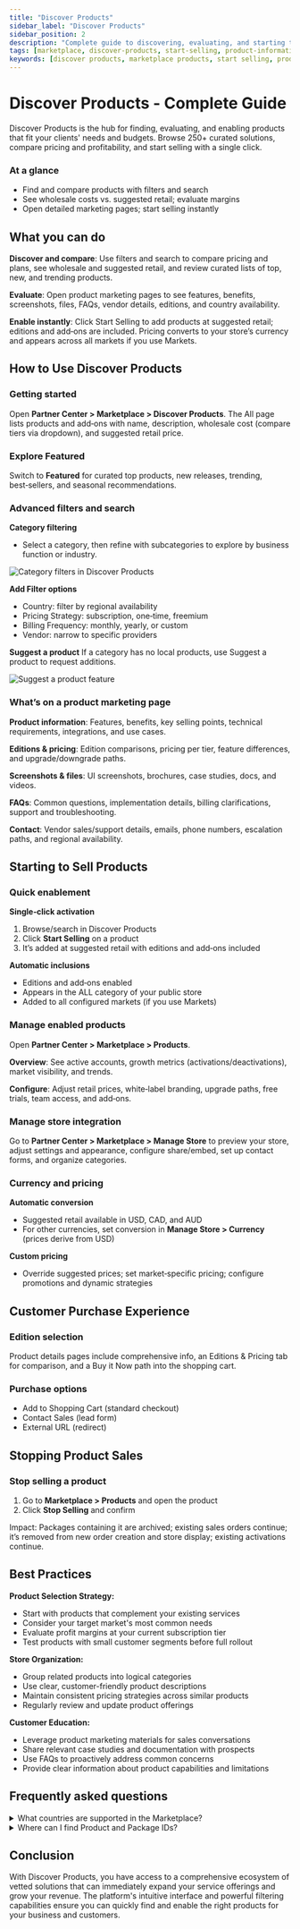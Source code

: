 ```yaml
---
title: "Discover Products"
sidebar_label: "Discover Products"
sidebar_position: 2
description: "Complete guide to discovering, evaluating, and starting to sell products in the Vendasta Marketplace"
tags: [marketplace, discover-products, start-selling, product-information]
keywords: [discover products, marketplace products, start selling, product filtering, product search, retail pricing, wholesale cost]
---
```


# Discover Products - Complete Guide

Discover Products is the hub for finding, evaluating, and enabling products that fit your clients' needs and budgets. Browse 250+ curated solutions, compare pricing and profitability, and start selling with a single click.

### At a glance
- Find and compare products with filters and search
- See wholesale costs vs. suggested retail; evaluate margins
- Open detailed marketing pages; start selling instantly

## What you can do

**Discover and compare**: Use filters and search to compare pricing and plans, see wholesale and suggested retail, and review curated lists of top, new, and trending products.

**Evaluate**: Open product marketing pages to see features, benefits, screenshots, files, FAQs, vendor details, editions, and country availability.

**Enable instantly**: Click Start Selling to add products at suggested retail; editions and add‑ons are included. Pricing converts to your store’s currency and appears across all markets if you use Markets.

## How to Use Discover Products

### Getting started

Open **Partner Center > Marketplace > Discover Products**. The All page lists products and add‑ons with name, description, wholesale cost (compare tiers via dropdown), and suggested retail price.

### Explore Featured
Switch to **Featured** for curated top products, new releases, trending, best‑sellers, and seasonal recommendations.

### Advanced filters and search

**Category filtering**
- Select a category, then refine with subcategories to explore by business function or industry.

![Category filters in Discover Products](./img/marketplace/discover-products/category-filters.jpg)

**Add Filter options**
- Country: filter by regional availability
- Pricing Strategy: subscription, one‑time, freemium
- Billing Frequency: monthly, yearly, or custom
- Vendor: narrow to specific providers

**Suggest a product**
If a category has no local products, use Suggest a product to request additions.

![Suggest a product feature](./img/marketplace/discover-products/suggest-product.jpg)

### What’s on a product marketing page

**Product information**: Features, benefits, key selling points, technical requirements, integrations, and use cases.

**Editions & pricing**: Edition comparisons, pricing per tier, feature differences, and upgrade/downgrade paths.

**Screenshots & files**: UI screenshots, brochures, case studies, docs, and videos.

**FAQs**: Common questions, implementation details, billing clarifications, support and troubleshooting.

**Contact**: Vendor sales/support details, emails, phone numbers, escalation paths, and regional availability.

## Starting to Sell Products

### Quick enablement

**Single‑click activation**
1. Browse/search in Discover Products
2. Click **Start Selling** on a product
3. It’s added at suggested retail with editions and add‑ons included

**Automatic inclusions**
- Editions and add‑ons enabled
- Appears in the ALL category of your public store
- Added to all configured markets (if you use Markets)

### Manage enabled products

Open **Partner Center > Marketplace > Products**.

**Overview**: See active accounts, growth metrics (activations/deactivations), market visibility, and trends.

**Configure**: Adjust retail prices, white‑label branding, upgrade paths, free trials, team access, and add‑ons.

### Manage store integration
Go to **Partner Center > Marketplace > Manage Store** to preview your store, adjust settings and appearance, configure share/embed, set up contact forms, and organize categories.

### Currency and pricing

**Automatic conversion**
- Suggested retail available in USD, CAD, and AUD
- For other currencies, set conversion in **Manage Store > Currency** (prices derive from USD)

**Custom pricing**
- Override suggested prices; set market‑specific pricing; configure promotions and dynamic strategies

## Customer Purchase Experience

### Edition selection
Product details pages include comprehensive info, an Editions & Pricing tab for comparison, and a Buy it Now path into the shopping cart.

### Purchase options
- Add to Shopping Cart (standard checkout)
- Contact Sales (lead form)
- External URL (redirect)

## Stopping Product Sales

### Stop selling a product
1. Go to **Marketplace > Products** and open the product
2. Click **Stop Selling** and confirm

Impact: Packages containing it are archived; existing sales orders continue; it’s removed from new order creation and store display; existing activations continue.

## Best Practices

**Product Selection Strategy:**
- Start with products that complement your existing services
- Consider your target market's most common needs
- Evaluate profit margins at your current subscription tier
- Test products with small customer segments before full rollout

**Store Organization:**
- Group related products into logical categories
- Use clear, customer-friendly product descriptions
- Maintain consistent pricing strategies across similar products
- Regularly review and update product offerings

**Customer Education:**
- Leverage product marketing materials for sales conversations
- Share relevant case studies and documentation with prospects
- Use FAQs to proactively address common concerns
- Provide clear information about product capabilities and limitations

## Frequently asked questions

<details>
<summary>What countries are supported in the Marketplace?</summary>

Product availability varies by country depending on the specific product. There are two easy ways to check if a product is available in your desired country:

1. **Product Page Method:** Navigate to Partner Center > Marketplace > Discover Products, search for the product, and view the "Available In" section on the right side of the product page.

2. **Filter Method:** Use Partner Center > Marketplace > Discover Products > Explore All > + Add filter to filter products by country availability.

For custom products, you can change country availability in Vendor Center > Products > Product info > Country availability.
</details>

<details>
<summary>Where can I find Product and Package IDs?</summary>

**Product ID** can be found in two locations within the page URL:

![Product ID location](./img/marketplace/discover-products/24399944120087.png)

1. **Discover Products:** Go to Partner Center > Marketplace > Discover Products, search and select the product, then click to view marketing materials. The Product ID is the alphanumeric portion at the end of the URL starting with MP (example: MP-QQF46WQ8W4TXTD8CBX8P6X7XBV4KBNW4).

2. **Products Section:** Under Marketplace > Products, select a product. The Product ID appears in the page URL starting with MP.

**Package IDs** are located within Marketplace > Packages. When you select a package, the URL contains a portion starting with SOL-\{letters and numbers\}, which is the package ID (example: SOL-620466a2-ea3f-4cb3-9cd7-26c2a8f3e539).
</details>

## Conclusion

With Discover Products, you have access to a comprehensive ecosystem of vetted solutions that can immediately expand your service offerings and grow your revenue. The platform's intuitive interface and powerful filtering capabilities ensure you can quickly find and enable the right products for your business and customers.